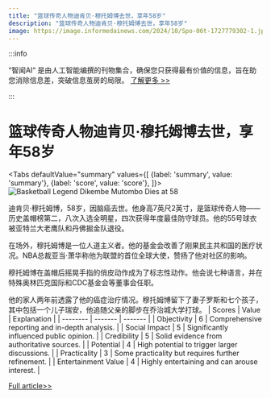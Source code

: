 ```yaml
---
title: "篮球传奇人物迪肯贝·穆托姆博去世，享年58岁"
description: "篮球传奇人物迪肯贝·穆托姆博去世，享年58岁"
image: https://image.informedainews.com/2024/10/Spo-06t-1727779302-1.jpg
---
```



:::info

“智闻AI“ 是由人工智能编撰的刊物集合，确保您只获得最有价值的信息，旨在助您消除信息差，突破信息茧房的局限。  [了解更多 >>](/)

:::

# 篮球传奇人物迪肯贝·穆托姆博去世，享年58岁


<Tabs
	defaultValue="summary"
	values={[
	{label: 'summary', value: 'summary'},
	{label: 'score', value: 'score'},
]}>
<TabItem value="summary">
<img
  src="https://image.informedainews.com/2024/10/Spo-06t-1727779302-1.jpg"
  alt="Basketball Legend Dikembe Mutombo Dies at 58"
/>



迪肯贝·穆托姆博，58岁，因脑癌去世。他身高7英尺2英寸，是篮球传奇人物——历史盖帽榜第二，八次入选全明星，四次获得年度最佳防守球员。他的55号球衣被亚特兰大老鹰队和丹佛掘金队退役。

在场外，穆托姆博是一位人道主义者。他的基金会改善了刚果民主共和国的医疗状况。NBA总裁亚当·萧华称他为联盟的首位全球大使，赞扬了他对社区的影响。

穆托姆博在盖帽后摇晃手指的俏皮动作成为了标志性动作。他会说七种语言，并在特殊奥林匹克国际和CDC基金会等董事会任职。

他的家人两年前透露了他的癌症治疗情况。穆托姆博留下了妻子罗斯和七个孩子，其中包括一个儿子瑞安，他追随父亲的脚步在乔治城大学打球。
</TabItem>
<TabItem value="score">
	| Scores     | Value   | Explanation |
	| -------- | ------- | ------- |
	| Objectivity  | 6    | Comprehensive reporting and in-depth analysis.    |
	| Social Impact | 5     | Significantly influenced public opinion.    |
	| Credibility    | 5    | Solid evidence from authoritative sources.    |
	| Potential    | 4    | High potential to trigger larger discussions.    |
	| Practicality    | 3    | Some practicality but requires further refinement.    |
	| Entertainment Value    | 4    | Highly entertaining and can arouse interest.    |
</TabItem>
</Tabs>

[Full article>>](https://www.theguardian.com/sport/2024/sep/30/dikembe-mutomboma-nba-hall-of-famer-and-humanitarian-dies-at-58)
